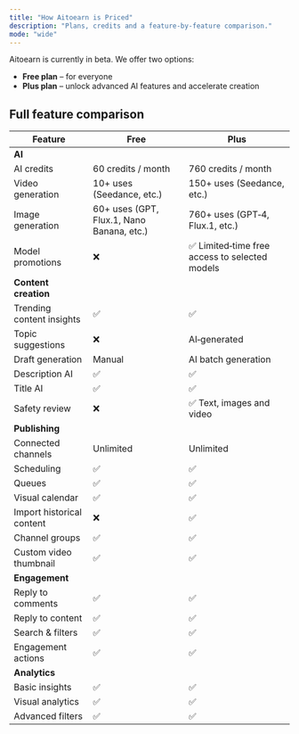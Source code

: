 ```yaml
---
title: "How Aitoearn is Priced"
description: "Plans, credits and a feature-by-feature comparison."
mode: "wide"
---
```


Aitoearn is currently in beta. We offer two options:

- **Free plan** – for everyone
- **Plus plan** – unlock advanced AI features and accelerate creation

## Full feature comparison

| Feature | Free | Plus |
| --- | --- | --- |
| **AI** |  |  |
| AI credits | <Tooltip tip="Claim by daily check‑ins; up to">60 credits / month</Tooltip> | <Tooltip tip="700 monthly credits + 60 check‑in credits">760 credits / month</Tooltip> |
| Video generation | <Tooltip tip="See detailed pricing for each AI feature">10+ uses (Seedance, etc.)</Tooltip> | <Tooltip tip="See detailed pricing for each AI feature">150+ uses (Seedance, etc.)</Tooltip> |
| Image generation | <Tooltip tip="See detailed pricing for each AI feature">60+ uses (GPT, Flux.1, Nano Banana, etc.)</Tooltip> | <Tooltip tip="See detailed pricing for each AI feature">760+ uses (GPT‑4, Flux.1, etc.)</Tooltip> |
| Model promotions | ❌ | ✅ Limited‑time free access to selected models |
| **Content creation** |  |  |
| Trending content insights | ✅ | ✅ |
| Topic suggestions | ❌ | <Tooltip tip="Coming soon">AI‑generated</Tooltip> |
| Draft generation | Manual | <Tooltip tip="Coming soon">AI batch generation</Tooltip> |
| Description AI | <Tooltip tip="Supports Gemini‑2.5, GPT‑5, etc.">✅</Tooltip> | <Tooltip tip="Supports Gemini‑2.5, GPT‑5, etc.">✅</Tooltip> |
| Title AI | <Tooltip tip="Supports Gemini‑2.5, GPT‑5, etc.">✅</Tooltip> | <Tooltip tip="Supports Gemini‑2.5, GPT‑5, etc.">✅</Tooltip> |
| Safety review | ❌ | <Tooltip tip="Coming soon">✅ Text, images and video</Tooltip> |
| **Publishing** |  |  |
| Connected channels | Unlimited | Unlimited |
| Scheduling | ✅ | ✅ |
| Queues | <Tooltip tip="Create queues that can be reordered or shuffled">✅</Tooltip> | <Tooltip tip="Create queues that can be reordered or shuffled">✅</Tooltip> |
| Visual calendar | <Tooltip tip="View weekly or monthly publishing plans">✅</Tooltip> | <Tooltip tip="View weekly or monthly publishing plans">✅</Tooltip> |
| Import historical content | ❌ | <Tooltip tip="Import and reuse historic posts">✅</Tooltip> |
| Channel groups | <Tooltip tip="Group channels for bulk selection when publishing">✅</Tooltip> | <Tooltip tip="Group channels for bulk selection when publishing">✅</Tooltip> |
| Custom video thumbnail | <Tooltip tip="Pick a frame from the video as cover">✅</Tooltip> | <Tooltip tip="Pick a frame from the video as cover">✅</Tooltip> |
| **Engagement** |  |  |
| Reply to comments | ✅ | ✅ |
| Reply to content | ✅ | ✅ |
| Search & filters | ✅ | ✅ |
| Engagement actions | <Tooltip tip="Like, save, follow, etc.">✅</Tooltip> | ✅ |
| **Analytics** |  |  |
| Basic insights | <Tooltip tip="Per‑post interactions">✅</Tooltip> | <Tooltip tip="Per‑post interactions">✅</Tooltip> |
| Visual analytics | ✅ | ✅ |
| Advanced filters | ✅ | ✅ |
